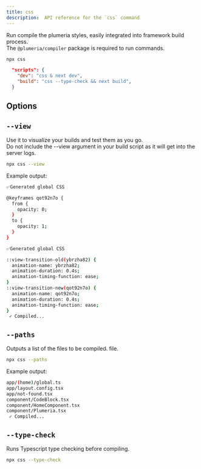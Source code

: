 ```yaml
---
title: css
description:  API reference for the `css` command
---
```



<Cards>
  <Card title="See more about @plumeria/compiler package" href="/docs/reference/compiler" />
</Cards>

Run compile the plumeria styles, easily integrated into framework build process.  
The `@plumeria/compiler` package is required to run commands.

```sh title="Terminal"
npx css
```

```json title="json"
  "scripts": {
    "dev": "css & next dev",
    "build": "css --type-check && next build",
  }
```

## Options

## `--view`
Use it to visualize your builds and test them as you go.  
Do not include the --view argument in your build script as it will get into the server logs.

```sh title="Terminal"
npx css --view
```
Example output:
```sh title="Terminal"
✅Generated global CSS

@keyframes qot92n7o {
  from {
    opacity: 0;
  }
  to {
    opacity: 1;
  }
}

✅Generated global CSS

::view-transition-old(ybrzha82) {
  animation-name: ybrzha82;
  animation-duration: 0.4s;
  animation-timing-function: ease;
}
::view-transition-new(qot92n7o) {
  animation-name: qot92n7o;
  animation-duration: 0.4s;
  animation-timing-function: ease;
}
 ✓ Compiled... 
```

## `--paths`
Outputs a list of the files to be compiled. file.
```sh title="Terminal"
npx css --paths
```
Example output:
```sh title="Terminal"
app/(home)/global.ts
app/layout.config.tsx
app/not-found.tsx
component/CodeBlock.tsx
component/HomeComponent.tsx
component/Plumeria.tsx
 ✓ Compiled... 

```

## `--type-check`
Runs Typescript type checking before compiling.
```sh title="Terminal"
npx css --type-check
```

